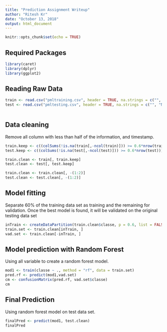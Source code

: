 ---
title: "Prediction Assignment Writeup"
author: "Ritesh Kr"
date: "October 13, 2018"
output: html_document
---

```{r setup, include=FALSE}
knitr::opts_chunk$set(echo = TRUE)
```

## Required Packages
```{r package, warning=FALSE, message=FALSE}
library(caret)
library(dplyr)
library(ggplot2)
```


## Reading Raw Data
```{r file, warning=FALSE, message=FALSE}

train <- read.csv("pmltraining.csv", header = TRUE, na.strings = c("", "NA"))
test <- read.csv("pmltesting.csv", header = TRUE, na.strings = c("", "NA"))
  
```

## Data cleaning
Remove all column with less than half of the information, and timestamp.
```{r clean}
train.keep <- c((colSums(!is.na(train[,-ncol(train)])) >= 0.6*nrow(train)))
test.keep <- c((colSums(!is.na(test[,-ncol(test)])) >= 0.6*nrow(test)))

train.clean <- train[, train.keep]
test.clean <- test[, test.keep]

train.clean <- train.clean[, -(1:2)]
test.clean <- test.clean[, -(1:2)]
```


## Model fitting
Separate 60% of the training data set as training and the remaining for validation. Once the best model is found, it will be validated on the original testing data set
```{r train, cache=TRUE}

inTrain <- createDataPartition(train.clean$classe, p = 0.6, list = FALSE)
train.set <- train.clean[inTrain, ]
vad.set <- train.clean[-inTrain, ]

```

## Model prediction with Random Forest
Using all variable to create a random forest model.
```{r validating, warning=FALSE, message=FALSE}
mod1 <- train(classe ~ ., method = "rf", data = train.set)
pred.rf <- predict(mod1,vad.set)
cm <- confusionMatrix(pred.rf, vad.set$classe)
cm
```


## Final Prediction
Using random forest model on test data set.
```{r predict}
finalPred <- predict(mod1, test.clean)
finalPred
```

